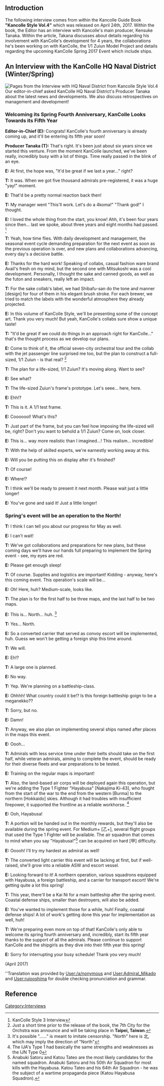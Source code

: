 ==Introduction==

The following interview comes from within the Kancolle Guide Book '''"Kancolle Style Vol.4"''' which was released on April 24th, 2017. Within the book, the Editor has an interview with Kancolle's main producer, Kensuke Tanaka. Within the article, Takana discusses about details regarding his involvement with KanColle's development for 4 years, the collaborations he's been working on with KanColle, the 1/1 Zuiun Model Project and details regarding the upcoming KanColle Spring 2017 Event which include ships.

==An Interview with the KanColle HQ Naval District (Winter/Spring)==
[[File:KanColle_Style_Vol.4_Tanaka_Interview.jpg|thumb|right|Pages from the Interview with HQ Naval District from Kancolle Style Vol.4]]
Our editor-in-chief asked KanColle HQ Naval District's Producer Tanaka about the latest news and developments. We also discuss retrospectives on management and development!

===Welcoming its Spring Fourth Anniversary, KanColle Looks Towards its Fifth Year===

'''Editor-in-Chief (E):''' Congrats! KanColle's fourth anniversary is already coming up, and it'll be entering its fifth year soon!

'''Producer Tanaka (T):''' That's right. It's been just about six years since we started this venture. From the moment KanColle launched, we've been really, incredibly busy with a lot of things. Time really passed in the blink of an eye.

'''E:''' At first, the hope was, "It'd be great if we last a year..." right?

'''T:''' It was. When we got five thousand admirals pre-registered, it was a huge "yay!" moment.

'''E:''' That'd be a pretty normal reaction back then!

'''T:''' My manager went "This'll work. Let's do a 4koma!" "Thank god!" I thought.
 
'''E:''' I loved the whole thing from the start, you know! Ahh, it's been four years since then... last we spoke, about three years and eight months had passed. <ref> KanColle Style 3 Interview </ref>

'''T:''' Yeah, how time flies. With daily development and management, the seasonal event cycle demanding preparation for the next event as soon as the previous operation is over, and new plans and collaborations advancing, every day's a decisive battle.

'''E:''' Thanks for the hard work! Speaking of collabs, casual fashion ware brand Avail's fresh on my mind, but the second one with Mitsukoshi was a cool development. Personally, I thought the sake and canned goods, as well as the futon and sneakers, really left an impact.

'''T:''' For the sake collab's label, we had Shibafu-san do the tone and manner [design] for four of them in his elegant brush stroke. For each brewer, we tried to match the labels with the wonderful atmosphere they already projected.

'''E:''' In this volume of KanColle Style, we'll be presenting some of the concept art. Thank you very much! But yeah, KanColle's collabs sure show a unique taste!

'''T:''' "It'd be great if we could do things in an approach right for KanColle..." that's the thought process as we develop our plans.
 
'''E:''' Come to think of it, the official seven-city orchestral tour and the collab with the jet passenger line surprised me too, but the plan to construct a full-sized, 1/1 Zuiun - is that real? <ref>Just a short time prior to the release of the book, the 7th City for the Orchstra was announce and will be taking place in '''Taipei, Taiwan'''.</ref>

'''T:''' The plan for a life-sized, 1/1 Zuiun? It's moving along. Want to see?

'''E:''' See what?

'''T:''' The life-sized Zuiun's frame's prototype. Let's seee... here, here.

'''E:''' Ehh!?

'''T:''' This is it. A 1/1 test frame.

'''E:''' Cooooool! What's this?

'''T:''' Just part of the frame, but you can feel how imposing the life-sized will be, right? Don't you want to behold a 1/1 Zuiun? Come on, look closer.

'''E:''' This is... way more realistic than I imagined...! This realism... incredible!

'''T:''' With the help of skilled experts, we're earnestly working away at this.

'''E:''' Will you be putting this on display after it's finished?

'''T:''' Of course!

'''E:''' Where!?

'''T:''' I think we'll be ready to present it next month. Please wait just a little longer!

'''E:''' You've gone and said it! Just a little longer!

===Spring's event will be an operation to the North!===

'''T:''' I think I can tell you about our progress for May as well.

'''E:''' I can't wait!

'''T:''' We've got collaborations and preparations for new plans, but these coming days we'll have our hands full preparing to implement the Spring event - see, my eyes are red.

'''E:''' Please get enough sleep!

'''T:''' Of course. Supplies and logistics are important! Kidding - anyway, here's this coming event. This operation's scale will be...

'''E:''' Oh! Here, huh? Medium-scale, looks like.

'''T:''' The plan is for the first half to be three maps, and the last half to be two maps.

'''E:''' This is... North... huh.  <ref>It's possible "......" is meant to imitate censorship. "North" here is 北, which may imply the direction of "North"</ref>

'''T:''' Yes... North.
 
'''E:''' So a converted carrier that served as convoy escort will be implemented, huh. Guess we won't be getting a foreign ship this time around.

'''T:''' We will.

'''E:''' Eh!?

'''T:''' A large one is planned.

'''E:''' No way.

'''T:''' Yep. We're planning on a battleship-class.

'''E:''' Ohhhh! What country could it be!? Is this foreign battleship goign to be a meganekko??

'''T:''' Sorry, but no.

'''E:''' Damn!
 
'''T:''' Anyway, we also plan on implementing several ships named after places in the maps this event.

'''E:''' Oooh...

'''T:''' Admirals with less service time under their belts should take on the first half, while veteran admirals, aiming to complete the event, should be ready for their diverse fleets and war preparations to be tested.

'''E:''' Training on the regular maps is important!

'''T:''' Also, the land-based air corps will be deployed again this operation, but we're adding the Type 1 Fighter "Hayabusa" [Nakajima Ki-43], who fought from the start of the war to the end from the western [Burma] to the northern [Hokkaido] skies. Although it had troubles with insufficient firepower, it supported the frontline as a reliable workhorse.  <ref> The IJA's Type 1 had basically the same strengths and weaknesses as the IJN Type 0 </ref>

'''E:''' Ooh, Hayabusa!

'''T:''' A portion will be handed out in the monthly rewards, but they'll also be available during the spring event. For Medium+ [乙+], several flight groups that used the Type 1 Fighter will be available. The air squadron that comes to mind when you say "Hayabusa!"<ref>Anabuki Satoru and Katou Tateo are the most likely candidates for the named squadron. Anabuki Satoru and his 50th Air Squadron for most kills with the Hayabusa. Katou Tateo and his 64th Air Squadron - he was the subject of a wartime propaganda piece (Katou Hayabusa Squadron).</ref> can be acquired on hard [甲] difficulty.

'''E:''' Ooooh! I'll try my hardest as admiral as well!

'''T:''' The converted light carrier this event will be lacking at first, but if well-raised, she'll grow into a reliable ASW and escort vessel.

'''E:''' Looking forward to it! A northern operation, various squadrons equipped with Hayabusa, a foreign battleship, and a carrier for transport escort! We're getting quite a lot this spring!

'''T:''' This year, there'll be a Kai Ni for a main battleship after the spring event. Coastal defense ships, smaller than destroyers, will also be added.

'''E:''' You've wanted to implement those for a while, huh! Finally, coastal defense ships! A lot of work's getting done this year for implementation as well, huh!
 
'''T:''' We're preparing even more on top of that! KanColle's only able to welcome its spring fourth anniversary and, incredibly, start its fifth year thanks to the support of all the admirals. Please continue to support KanColle and the shipgirls as they dive into their fifth year this spring!

'''E:''' Sorry for interrupting your busy schedule! Thank you very much!

(April 2017)

''Translation was provided by [[User:/a/nonymous]] and [[User:Admiral_Mikado]] and [[User:ruiooshima]] for double checking pronunciation and grammar.

==Reference==
<references/>


{{Interview}}
[[Category:Interviews]]